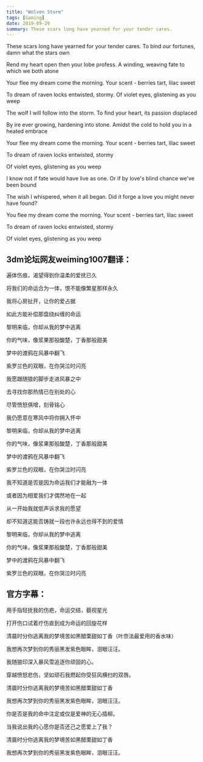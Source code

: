 ```yaml
---
title: "Wolven Storm"
tags: [Gaming]
date: 2019-09-29
summary: These scars long have yearned for your tender cares.
---
```


These scars long have yearned for your tender cares. To bind our fortunes, damn what the stars own

Rend my heart open then your lobe profess. A winding, weaving fate to which we both atone

Your flee my dream come the morning. Your scent - berries tart, lilac sweet

To dream of raven locks entwisted, stormy. Of violet eyes, glistening as you weep

The wolf I will follow into the storm. To find your heart, its passion displaced

By ire ever growing, hardening into stone. Amidst the cold to hold you in a heated embrace

Your flee my dream come the morning. Your scent - berries tart, lilac sweet

To dream of raven locks entwisted, stormy

Of violet eyes, glistening as you weep

I know not if fate would have live as one. Or if by love's blind chance we've been bound

The wish I whispered, when it all began. Did it forge a love you might never have found?

You flee my dream come the morning. Your scent - berries tart, lilac sweet

To dream of raven locks entwisted, stormy

Of violet eyes, glistening as you weep

## 3dm论坛网友weiming1007翻译：

遍体伤痕，渴望得到你温柔的爱抚已久

将我们的命运合为一体，恨不能像繁星那样永久

我将心房扯开，让你的爱占据

如此方能补偿那盘绕纠缠的命运

黎明来临，你却从我的梦中逃离

你的气味，像浆果那般酸楚，丁香那般甜美

梦中的渡鸦在风暴中翻飞

紫罗兰色的双眼，在你哭泣时闪亮

我愿跟随狼的脚步走进风暴之中

去寻找你那热情已在别处的心

尽管愤怒俱增，刻骨铭心

我仍愿意在寒风中将你拥入怀中

黎明来临，你却从我的梦中逃离

你的气味，像浆果那般酸楚，丁香那般甜美

梦中的渡鸦在风暴中翻飞

紫罗兰色的双眼，在你哭泣时闪亮

我不知道是否是因为命运我们才能融为一体

或者因为相爱我们才偶然地在一起

从一开始我就低声诉求我的愿望

却不知道这能否铸就一段也许永远也得不到的爱情

黎明来临，你却从我的梦中逃离

你的气味，像浆果那般酸楚，丁香那般甜美

梦中的渡鸦在风暴中翻飞

紫罗兰色的双眼，在你哭泣时闪亮

## 官方字幕：

用手指轻抚我的伤疤，命运交结，藐视星光

打开伤口试着疗伤直到成为命运的回旋花样

清晨时分你逃离我的梦境苦如黑醋栗甜如丁香（叶奈法最爱用的香水味）

我想再次梦到你的秀丽黑发紫色眼眸，泪眼汪汪。

我随狼印深入暴风雪追逐你顽固的心。

穿越愤怒悲伤，坚如顽石我燃起你受狂风横扫的双唇。

清晨时分你逃离我的梦境苦如黑醋栗甜如丁香  

我想再次梦到你的秀丽黑发紫色眼眸，泪眼汪汪。

你是否是我的命中注定或仅是爱神的无心插柳。

当我说出我的心愿你是否还己之愿爱上了我？

清晨时分你逃离我的梦境苦如黑醋栗甜如丁香  

我想再次梦到你的秀丽黑发紫色眼眸，泪眼汪汪。
